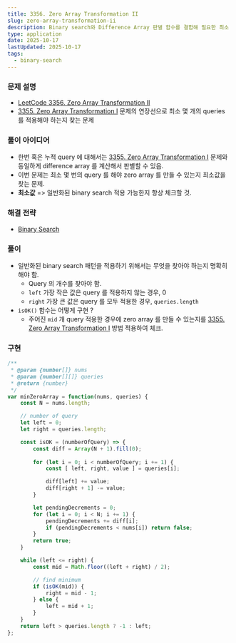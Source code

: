 ```yaml
---
title: 3356. Zero Array Transformation II
slug: zero-array-transformation-ii
description: Binary search와 Difference Array 판별 함수를 결합해 필요한 최소 query 수를 찾는 방법
type: application
date: 2025-10-17
lastUpdated: 2025-10-17
tags:
  - binary-search
---
```


### 문제 설명

* [LeetCode 3356. Zero Array Transformation II](https://leetcode.com/problems/zero-array-transformation-ii/)
* [3355. Zero Array Transformation I](../../blog/2025-10-17--zero-array-transformation-i/) 문제의 연장선으로 최소 몇 개의 queries 를 적용해야 하는지 찾는 문제

### 풀이 아이디어

* 한번 혹은 누적 query 에 대해서는 [3355. Zero Array Transformation I](../../blog/2025-10-17--zero-array-transformation-i/) 문제와 동일하게 difference array 를 계산해서 판별할 수 있음.
* 이번 문제는 최소 몇 번의 query 를 해야 zero array 를 만들 수 있는지 최소값을 찾는 문제.
* **최소값** => 일반화된 binary search 적용 가능한지 항상 체크할 것.

### 해결 전략

* [Binary Search](../../frame/binary-search/) 

### 풀이

* 일반화된 binary search 패턴을 적용하기 위해서는 무엇을 찾아야 하는지 명확히 해야 함.
    - Query 의 개수를 찾아야 함.
    - `left` 가장 작은 값은 query 를 적용하지 않는 경우, 0
    - `right` 가장 큰 값은 query 를 모두 적용한 경우, `queries.length`
* `isOK()` 함수는 어떻게 구현 ?
    - 주어진 `mid` 개 query 적용한 경우에 zero array 를 만들 수 있는지를 [3355. Zero Array Transformation I](../../blog/2025-10-17--zero-array-transformation-i/) 방법 적용하여 체크.

### 구현 

```typescript
/**
 * @param {number[]} nums
 * @param {number[][]} queries
 * @return {number}
 */
var minZeroArray = function(nums, queries) {
    const N = nums.length;

    // number of query
    let left = 0;
    let right = queries.length;

    const isOK = (numberOfQuery) => {
        const diff = Array(N + 1).fill(0);
    
        for (let i = 0; i < numberOfQuery; i += 1) {
            const [ left, right, value ] = queries[i];

            diff[left] += value;
            diff[right + 1] -= value;
        }

        let pendingDecrements = 0;
        for (let i = 0; i < N; i += 1) {
            pendingDecrements += diff[i];
            if (pendingDecrements < nums[i]) return false;
        }
        return true;
    }

    while (left <= right) {
        const mid = Math.floor((left + right) / 2);

        // find minimum
        if (isOK(mid)) {
            right = mid - 1;
        } else {
            left = mid + 1;
        }
    }
    return left > queries.length ? -1 : left; 
};
```

